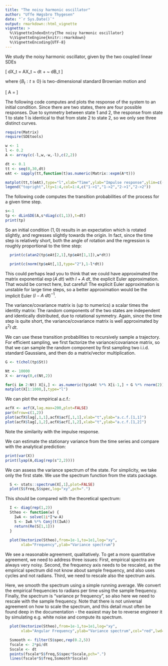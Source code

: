 ```yaml
---
title: "The noisy harmonic oscillator"
author: "Uffe Høgsbro Thygesen"
date: "`r Sys.Date()`"
output: rmarkdown::html_vignette
vignette: >
  %\VignetteIndexEntry{The noisy harmonic oscillator}
  %\VignetteEngine{knitr::rmarkdown}
  %\VignetteEncoding{UTF-8}
---
```


We study the noisy harmonic oscillator, given by the two coupled linear SDEs

\[
dX_t = AX_t ~ dt + \sigma ~ dB_t
\]

where $\{B_t : t \geq 0\}$ is two-dimensional standard Brownian motion and 

\[
A = \left[ \begin{array}{rr}
-\lambda & -\omega \\ 
\omega & -\lambda
\end{array}
\right]
\]

The following code computes and plots the response of the system to an initial condition. Since there are two states, there are four possible responses. Due to symmetry between state 1 and 2, the response from state 1 to state 1 is identical to that from state 2 to state 2, so we only see three distinct curves. 

```r
require(Matrix)
require(SDEtools)

w <- 1
l <- 0.2
A <- array(c(-l,w,-w,-l),c(2,2))

dt <- 0.1
tt <- seq(0,30,dt)
eAt <- sapply(tt,function(t)as.numeric(Matrix::expm(A*t)))

matplot(tt,t(eAt),type="l",xlab="Time",ylab="Impulse response",ylim=c(-1,1))
legend("topright",lty=1:4,col=1:4,c("1->1","1->2","2->1","2->2"))
```

The following code computes the transition probabilities of the process for a given time step. 

```r
s<-1
tp <- dLinSDE(A,s*diag(c(1,1)),t=dt)
print(tp)
```

So an initial condition $(1,0)$ results in an expectation which is rotated slightly, and regresses slightly towards the origin. In fact, since the time step is relatively short, both the angle of rotation and the regression is roughly proportional to the time step: 

```r
  print(c(atan2(tp$eAt[2,1],tp$eAt[1,1]),w*dt))

  print(c(norm(tp$eAt[,1],type="2"),1-l*dt))
```

This could perhaps lead you to think that we could have approximated the matrix exponential $\exp (A~dt)$ with $I + A~dt$, the explicit Euler approximation. That would be correct here, but careful! The explicit Euler approximation is unstable for large time steps, so a better approximation would be the implicit Euler $(I - A~dt)^{-1}$.

The variance/covariance matrix is (up to numerics) a scalar times the identity matrix: The random components of the two states are independent and identically distributed, due to rotational symmetry. Again, since the time step is quite short, the variance/covariance matrix is well approximated by $s^2 I~dt$.

We can use these transition probabilities to recursively sample a trajectory. For efficient sampling, we first factorize the variance/covariance matrix, so that we can sample the random component by first sampling two i.i.d. standard Gaussians, and then do a matrix/vector multiplication.

```r
G <- t(chol(tp$St))

Nt <- 10000
X <- array(0,c(Nt,2))

for(i in 2:Nt) X[i,] <- as.numeric(tp$eAt %*% X[i-1,] + G %*% rnorm(2))
matplot(X[1:1000,],type="l")
```

We can plot the empirical a.c.f.:

```r
acfX <- acf(X,lag.max=200,plot=FALSE)
par(mfrow=c(1,2))
plot(acfX$lag[,1,1],acfX$acf[,1,1],xlab="t",ylab="a.c.f.[1,1]")
plot(acfX$lag[,1,2],acfX$acf[,1,2],xlab="t",ylab="a.c.f.[1,2]")
```
Note the similarity with the impulse response.

We can estimate the stationary variance from the time series and compare with the analytical prediction:

```r
print(var(X))
print(lyap(A,diag(rep(s^2,2))))
```

We can assess the variance spectrum of the state. For simplicity, we take only the first state. We use the spectrum function from the stats package.

```r
  S <- stats::spectrum(X[,1],plot=FALSE)
  plot(S$freq,S$spec,log="xy",pch=".")
```

This should be compared with the theoretical spectrum:

```r
  I <- diag(rep(1,2))
  Stheo <- function(w) {
    IwA <- solve(1i*I*w-A)
    S <- IwA %*% Conj(t(IwA))
    return(Re(S[1,1]))
  }
  
  plot(Vectorize(Stheo),from=1e-1,to=1e1,log="xy",
       xlab="Frequency",ylab="Variance spectrum")
```

We see a reasonable agreement, qualitatively. To get a more quantitative agreement, we need to address three issues: First, empirical spectra are always very noisy. Second, the frequency axis needs to be rescaled, as the empirical spectrum did not know about sample frequency, and also uses cycles and not radians. Third, we need to rescale also the spectrum axis. 

Here, we smooth the spectrum using a simple running average. We convert the empirical frequencies to radians per time using the sample frequency. Finally, the spectrum is "variance pr frequency", so also here we need to rescale with the sample frequency. Note that there is not universal agreement on how to scale the spectrum, and this detail must often be found deep in the documentation - the easiest may be to reverse engineer it by simulating e.g. white noise and compute its spectrum.

```r
  plot(Vectorize(Stheo),from=1e-1,to=1e1,log="xy",
       xlab="Angular Frequency",ylab="Variance spectrum",col="red",lwd=2)

  Ssmooth <- filter(S$spec,rep(0.2,5))
  fscale <- 2*pi/dt
  Sscale <- dt
  points(fscale*S$freq,S$spec*Sscale,pch=".")
  lines(fscale*S$freq,Ssmooth*Sscale)
  
```

